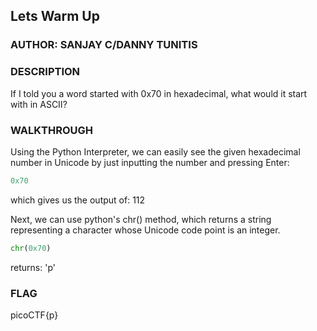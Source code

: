 ## Lets Warm Up

### AUTHOR: SANJAY C/DANNY TUNITIS
### DESCRIPTION
If I told you a word started with 0x70 in hexadecimal, what would it start with in ASCII?

### WALKTHROUGH
Using the Python Interpreter, we can easily see the given hexadecimal number in Unicode by just inputting the number and pressing Enter: 
```python
0x70
``` 
which gives us the output of: 112

Next, we can use python's chr() method, which returns a string representing a character whose Unicode code point is an integer.
```python
chr(0x70)
```
returns: 'p'

### FLAG
picoCTF{p}